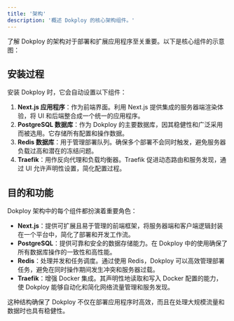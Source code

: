 ```yaml
---
title: '架构'
description: '概述 Dokploy 的核心架构组件。'
---
```


了解 Dokploy 的架构对于部署和扩展应用程序至关重要。以下是核心组件的示意图：

<ImageZoom src="/assets/architecture.png" alt="架构示意图" width={1000} height={600} className="rounded-lg"/>

## 安装过程

安装 Dokploy 时，它会自动设置以下组件：

1. **Next.js 应用程序**：作为前端界面。利用 Next.js 提供集成的服务器端渲染体验，将 UI 和后端整合成一个统一的应用程序。
2. **PostgreSQL 数据库**：作为 Dokploy 的主要数据库，因其稳健性和广泛采用而被选用。它存储所有配置和操作数据。
3. **Redis 数据库**：用于管理部署队列。确保多个部署不会同时触发，避免服务器负载过高和潜在的冻结问题。
4. **Traefik**：用作反向代理和负载均衡器。Traefik 促进动态路由和服务发现，通过 UI 允许声明性设置，简化配置过程。

## 目的和功能

Dokploy 架构中的每个组件都扮演着重要角色：

- **Next.js**：提供可扩展且易于管理的前端框架，将服务器端和客户端逻辑封装在一个平台中，简化了部署和开发工作流。
- **PostgreSQL**：提供可靠和安全的数据存储能力。在 Dokploy 中的使用确保了所有数据库操作的一致性和高性能。
- **Redis**：处理并发和任务调度。通过使用 Redis，Dokploy 可以高效管理部署任务，避免在同时操作期间发生冲突和服务器过载。
- **Traefik**：增强 Docker 集成。其声明性地读取和写入 Docker 配置的能力，使 Dokploy 能够自动化和简化网络流量管理和服务发现。

这种结构确保了 Dokploy 不仅在部署应用程序时高效，而且在处理大规模流量和数据时也具有稳健性。

